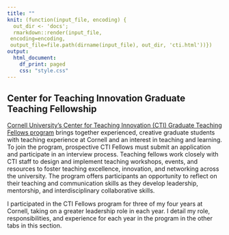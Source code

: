 ```yaml
---
title: ""
knit: (function(input_file, encoding) {
  out_dir <- 'docs';
  rmarkdown::render(input_file,
 encoding=encoding,
 output_file=file.path(dirname(input_file), out_dir, 'cti.html'))})
output:
  html_document:
    df_print: paged
    css: "style.css"
---
```


## Center for Teaching Innovation Graduate Teaching Fellowship

[Cornell University's Center for Teaching Innovation (CTI) Graduate Teaching Fellows program](https://teaching.cornell.edu/cti-graduate-teaching-fellowship) brings together experienced, creative graduate students with teaching experience at Cornell and an interest in teaching and learning. To join the program, prospective CTI Fellows must submit an application and participate in an interview process. Teaching fellows work closely with CTI staff to design and implement teaching workshops, events, and resources to foster teaching excellence, innovation, and networking across the university. The program offers participants an opportunity to reflect on their teaching and communication skills as they develop leadership, mentorship, and interdisciplinary collaborative skills.

I participated in the CTI Fellows program for three of my four years at Cornell, taking on a greater leadership role in each year. I detail my role, responsibilities, and experience for each year in the program in the other tabs in this section. 